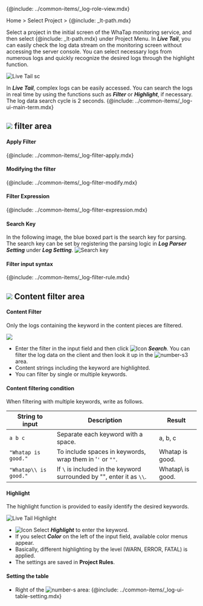 {@include: ../common-items/_log-role-view.mdx}

Home > Select Project > {@include: _lt-path.mdx}

Select a project in the initial screen of the WhaTap monitoring service, and then select {@include: _lt-path.mdx} under Project Menu. In **_Live Tail_**, you can easily check the log data stream on the monitoring screen without accessing the server console. You can select necessary logs from numerous logs and quickly recognize the desired logs through the highlight function. 

![Live Tail sc](/img/log-live-tail.png)

In **_Live Tail_**, complex logs can be easily accessed. You can search the logs in real time by using the functions such as **_Filter_** or **_Highlight_**, if necessary. The log data search cycle is 2 seconds. {@include: ../common-items/_log-ui-main-term.mdx}

## ![](/img/number-01.png) filter area

#### Apply Filter

{@include: ../common-items/_log-filter-apply.mdx} 

#### Modifying the filter

{@include: ../common-items/_log-filter-modify.mdx}

#### Filter Expression

{@include: ../common-items/_log-filter-expression.mdx}

#### Search Key

In the following image, the blue boxed part is the search key for parsing. The search key can be set by registering the parsing logic in **_Log Parser Setting_** under **_Log Setting_**.
![Search key](https://img.whatap.io/media/images/livetail_007_parsed_key.png)

#### Filter input syntax

{@include: ../common-items/_log-filter-rule.mdx} 

## ![](/img/number-02.png) Content filter area

#### Content Filter

Only the logs containing the keyword in the content pieces are filtered. 

![](https://img.whatap.io/media/images/livetail_008_contents_filter.png)

-   Enter the filter in the input field and then click ![Icon](/img/ic-search.svg) **_Search_**. You can filter the log data on the client and then look it up in the ![number-s3](/img/number-03.png) area. 
-   Content strings including the keyword are highlighted.
-   You can filter by single or multiple keywords.


#### Content filtering condition

When filtering with multiple keywords, write as follows.

| String to input       | Description                                                           | Result            |
| --------------------- | --------------------------------------------------------------------- | ----------------- |
| `a b c`               | Separate each keyword with a space.                                   | a, b, c           |
| `"Whatap is good."`   | To include spaces in keywords, wrap them in '`'` or `""`.             | Whatap is good.   |
| `"Whatap\\ is good."` | If `\` is included in the keyword surrounded by "", enter it as `\\`. | Whatap\\ is good. |

#### Highlight

The highlight function is provided to easily identify the desired keywords.

![Live Tail Highlight](/img/lt-highlight.png)

-   ![Icon](/img/ic-highlight.svg) Select **_Highlight_** to enter the keyword. 
-   If you select **_Color_** on the left of the input field, available color menus appear. 
-   Basically, different highlighting by the level (<span class='logwr'>WARN</span>, <span class='loger'>ERROR</span>, <span class='logft'>FATAL</span>) is applied.   
-   The settings are saved in **Project Rules**.  

#### Setting the table

-   Right of the ![number-s](/img/number-02.png) area: {@include: ../common-items/_log-ui-table-setting.mdx}

